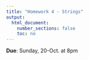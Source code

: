 ```yaml
---
title: "Homework 4 - Strings"
output:
  html_document:
    number_sections: false
    toc: no
---
```


**Due**: Sunday, 20-Oct. at 8pm

